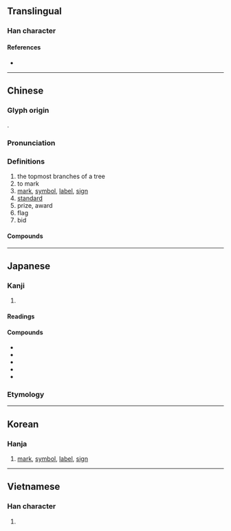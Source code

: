 {{also|标}}
{{character info}}
==Translingual==

===Han character===
{{Han char|rn=75|rad=木|as=11|sn=15|four=41991|canj=DMWF|ids=⿰木票}}

====References====
* {{Han ref|kx=0550.120|dkj=15442|dj=0938.070|hdz=21277.010|uh=6A19|ud=27161|bh=BCD0|bd=48336}}

----

==Chinese==
{{zh-forms|s=标}}

===Glyph origin===
{{Han etym}}
{{Han compound|木|票|c1=s|c2=p|ls=psc}}.

===Pronunciation===
{{zh-pron
|m=biāo
|m-s=biao1
|c=biu1
|c-t=biau1
|g=
|h=pfs=pêu/phêu
|j=
|mb=
|md=
|mn=pio/piau/qz,tw,zz:phiau
|mn_note=pio - vernacular; piau/phiau - literary
|mn-t=biê1/bio1/piou1/piao1
|mn-t_note=biê1/bio1 - in most compounds (biê1 - Chaozhou); piou1/piao1 - in {{zh-l|*招標}}, {{zh-l|*投標}} (piou1 - Chaozhou)
|w=
|x=
|mc=y
|oc=y
|ma=Zh-biao.ogg
|cat=n,v
}}

===Definitions===
{{zh-hanzi}}

# the topmost branches of a tree
# to mark
# [[mark]], [[symbol]], [[label]], [[sign]]
# [[standard]]
# prize, award
# flag
# bid

====Compounds====
{{zh-der|標記|標牌|貼標機|標準|名標雁塔|內標|價值標準|交通標誌|中標|尪仔標|地標|低標準|商標法|合理標|座標|得標|坐標|天文座標|岸標|工作目標|導標|人氣指標|丰標不凡|圍標|價值指標|孤標|奪標|名標青史|外標|天體座標|坐標軸|國際音標|商標|國家標準|國標|國際標|標子|標手錢|標兵|標程|標識|標準元音|標高|朱標|標準舞|浮標|標單|標兒|標同伐異|標題音樂|目標|標準字體|新聞標題|標高投影|標音法|標準語|標舉|教學目標|標本同治|標籤|標本|標號|福利指標|插標|標垛|標準時間|標示|標勁兒|標價|標榜|標顯|標購|標準時|標籤作用|界標|標表|標容|標病|標的|指標|甍標|標新取異|標格|清標|游標|活動目標|瞬間目標|直角坐標|目標管理|標點|標準音|標準時區|標注|發標|標靶|標下|標牓|標明|標題|標撥|招標|標點符號|標金|標占|流標|標準鏡頭|標竿|游標卡尺|標緻|標樹|標準動作|標船|治標|標新領異|標準桿|標賣|正字標記|標新立異|標的物|橫坐標|標首|標領|標語|標誌|標行|標置|標線|標準制|標標致致|標槍|標杆|標會|標幟|標售|標名|標致|極坐標|標奇立異|斜度標|投標|草標兒|警標|錦標|紙標兒|縱坐標|經濟指標|風標俏倬|艉垂標|艏垂標|航標|鬧標鬧闊|銀河座標|風流標致|競標|近程目標|音標文字|開標|高自標置|高標準|高標|航路標識|達標|風標|風向標|錯認顏標|領先指標|精神錦標|音標|覘標|華氏溫標|錦標賽|錦標社|路標|貼標籤|高自標樹|註冊商標|芝標|汽標|標湖|圓標}}

----

==Japanese==

===Kanji===
{{ja-kanji|grade=4|rs=木11}}

# {{rfdef|ja|sort=木11}}

====Readings====
{{ja-readings
|goon=ひょう<へう
|kanon=ひょう<へう
|kun=こずえ-<こずゑ-, すえ-<すゑ-, しめ-, しるし-, しるべ-
}}

====Compounds====
* {{ja-r|標%識|ひょう%しき}}
* {{ja-r|標%準|ひょう%じゅん}}
* {{ja-r|目%標|もく%ひょう}}
* {{ja-r|道%標|どう%ひょう}}
* {{ja-r|標%語|ひょう%ご}}

===Etymology===
{{ja-kanjitab|しるし|yomi=k}}
{{ja-see|しるし}}

----

==Korean==

===Hanja===
{{ko-hanja|hangeul=표|eumhun=|rv=pyo|mr=p'yo|y=phyo}}

# [[mark]], [[symbol]], [[label]], [[sign]]

----

==Vietnamese==

===Han character===
{{vi-readings|reading=bêu, nêu, tiêu, têu|rs=木11}}

# {{rfdef|vi|sort=木11}}